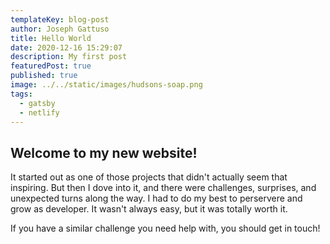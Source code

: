 ```yaml
---
templateKey: blog-post
author: Joseph Gattuso
title: Hello World
date: 2020-12-16 15:29:07
description: My first post
featuredPost: true
published: true
image: ../../static/images/hudsons-soap.png
tags:
  - gatsby
  - netlify
---
```


## Welcome to my new website!

It started out as one of those projects that didn't actually seem that inspiring. But then I dove into it, and there were challenges, surprises, and unexpected turns along the way. I had to do my best to perservere and grow as developer. It wasn't always easy, but it was totally worth it.

If you have a similar challenge you need help with, you should get in touch!
